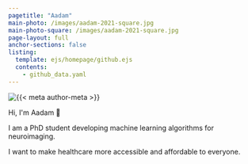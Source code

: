 ```yaml
---
pagetitle: "Aadam"
main-photo: /images/aadam-2021-square.jpg
main-photo-square: /images/aadam-2021-square.jpg
page-layout: full
anchor-sections: false
listing:
  template: ejs/homepage/github.ejs
  contents:
    - github_data.yaml
---
```


<!-- ::: {.grid} -->

<!-- ::: {.g-col-12 .g-col-sm-4} -->


```{=html}
<div class="card-container">
    <div class="profile-card">
        <div class="grid">
            <div class="img-container">
                <img
                    src="/images/image_animated.svg"
                    alt="{{< meta author-meta >}}"
                />
            </div>
            <div class="bio-container">
                <p class="greeting">
                Hi, I'm Aadam <span style="white-space: nowrap;">👋</span>
                </p>
                <p class="tagline">
                I am a PhD student developing machine learning algorithms for neuroimaging.
                </p>
                <p class="mission">
                I want to make healthcare more accessible and affordable to everyone.
                </p>
        </div>
        </div>
    </div>
</div>

<!-- <div class="hero-container">
    <div class="grid" style="--bs-columns: 5; row-gap: 0;">
    <div class="g-col-1 g-col-sm-0"></div>
    <div class="g-col-3 g-col-sm-5">
        <picture>
        <img class="img-fluid" src="/images/image_animated.svg" alt="{{< meta author-meta >}}">
        </picture>
    </div>
    <div class="g-col-1 g-col-sm-0"></div>
    </div>
    <div class="box">
        <div class="title">
            <span class="block"></span>
            <h1>Aadam<span></span></h1>
        </div>

        <div class="role">
            <div class="block"></div>
            <p>Machine Learning Researcher</p>
        </div>
    </div>
</div> -->

```

<!-- ::: -->

<!-- ::: {.g-col-12 .g-col-sm-8}

I'm a Ph.D. candidate in the field of Bioinformatics at the [Luddy School of Informatics](https://luddy.iupui.edu/biohealth/graduate/bioinformatics/phd/) at [IUPUI](https://www.iupui.edu/). I received a Masters in computer science from [GIKI](https://giki.edu.pk/) in 2021 and a Bachelor in computer science from [University of Haripur](http://uoh.edu.pk/) in 2018.

I study [how international NGOs work in authoritarian countries](https://www.ingoresearch.org/amicable-contempt/), and I received the 2016–2018 [Emerging Scholar Dissertation Award](https://www.istr.org/page/DissertationISTR) from the [International Society for Third Sector Research (ISTR)](https://www.istr.org/). I do research in public administration and policy, nonprofit management, international relations, and comparative politics.

I teach courses on [program evaluation and causal inference](https://evalf22.classes.andrewheiss.com/), [statistics and data science](https://statsf18.classes.andrewheiss.com/), [data visualization](https://datavizs22.classes.andrewheiss.com/), [economics](https://econs22.classes.andrewheiss.com/), and [science communication](https://storiesf17.classes.andrewheiss.com/). I'm also a [certified RStudio instructor](https://education.rstudio.com/trainers/people/heiss+andrew/) and a [Posit Academy mentor](https://posit.co/products/enterprise/academy/) and absolutely love teaching how to use [R](https://www.r-project.org/) and [the tidyverse](https://www.tidyverse.org/).

:::

::: -->